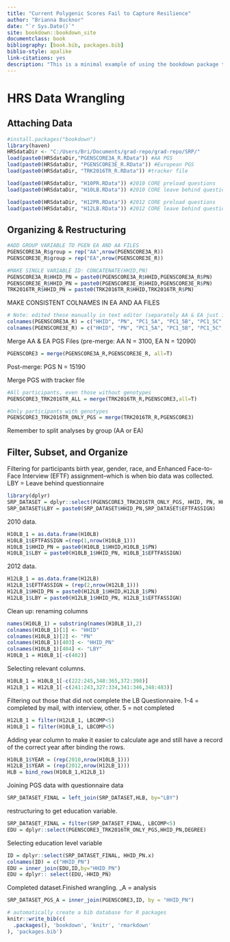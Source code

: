 ```yaml
--- 
title: "Current Polygenic Scores Fail to Capture Resilience"
author: "Brianna Bucknor"
date: "`r Sys.Date()`"
site: bookdown::bookdown_site
documentclass: book
bibliography: [book.bib, packages.bib]
biblio-style: apalike
link-citations: yes
description: "This is a minimal example of using the bookdown package to write a book. The output format for this example is bookdown::gitbook."
---
```

 
# HRS Data Wrangling


## Attaching Data
```r
#install.packages("bookdown")
library(haven)
HRSdataDir <- "C:/Users/Bri/Documents/grad-repo/grad-repo/SRP/"
load(paste0(HRSdataDir,"PGENSCORE3A_R.RData")) #AA PGS
load(paste0(HRSdataDir, "PGENSCORE3E_R.RData")) #European PGS
load(paste0(HRSdataDir, "TRK2016TR_R.RData")) #tracker file

load(paste0(HRSdataDir, "H10PR.RData")) #2010 CORE preload questions
load(paste0(HRSdataDir, "H10LB.RData")) #2010 CORE leave behind questionaire

load(paste0(HRSdataDir, "H12PR.RData")) #2012 CORE preload questions
load(paste0(HRSdataDir, "H12LB.RData")) #2012 CORE leave behind questionaire
```

## Organizing & Restructuring
```r
#ADD GROUP VARIABLE TO PGEN EA AND AA FILES
PGENSCORE3A_R$group = rep("AA",nrow(PGENSCORE3A_R))
PGENSCORE3E_R$group = rep("EA",nrow(PGENSCORE3E_R))

#MAKE SINGLE VARIABLE ID: CONCATENATE(HHID,PN)
PGENSCORE3A_R$HHID_PN = paste0(PGENSCORE3A_R$HHID,PGENSCORE3A_R$PN)
PGENSCORE3E_R$HHID_PN = paste0(PGENSCORE3E_R$HHID,PGENSCORE3E_R$PN)
TRK2016TR_R$HHID_PN = paste0(TRK2016TR_R$HHID,TRK2016TR_R$PN)
```

MAKE CONSISTENT COLNAMES IN EA AND AA FILES
```r
# Note: edited these manually in text editor (separately AA & EA just in case variables in different order)
colnames(PGENSCORE3A_R) = c("HHID", "PN", "PC1_5A", "PC1_5B", "PC1_5C", "PC1_5D", "PC1_5E", "PC6_10A", "PC6_10B", "PC6_10C", "PC6_10D", "PC6_10E", "PGS3_GENCOG_CHRG15", "PGS3_BMI_GIANT15", "PGS3_HEIGHT_GIANT14", "PGS3_SCZ_PGC14", "PGS3_EDU2_SSGAC16", "PGS3_EVRSMK_TAG10", "PGS3_AD_IGAP13", "PGS3_AD2_IGAP13", "PGS3_WC_GIANT15", "PGS3_WHR_GIANT15", "PGS3_NEURO_SSGAC16", "PGS3_WELLB_SSGAC16", "PGS3_DPSYMP_SSGAC16", "PGS3_CAD_CARDIOGR11", "PGS3_MI_CARDIOGR15", "PGS3_CRTSL_CORNET14", "PGS3_T2D_DIAGRAM12", "PGS3_BIP_PGC11", "PGS3_ADHD_PGC17", "PGS3_ADHD_PGC10", "PGS3_XDISORDERPGC13", "PGS3_MENARCHE_RPG14", "PGS3_MENOPAUS_RPG15", "PGS3_MDD_PGC13", "PGS3_CPD_TAG10", "PGS3_EXTRAV_GPC17", "PGS3_AUTISM_PGC17", "PGS3_LNGVTY_CHARG15", "PGS3_AB_BROAD17", "PGS3_EDU3_SSGAC18", "PGS3_OCD_IOCDF17", "PGS3_AFBC_SOCGEN16", "PGS3_AFBF_SOCGEN16", "PGS3_AFBM_SOCGEN16", "PGS3_NEBC_SOCGEN16", "PGS3_NEBF_SOCGEN16", "PGS3_NEBM_SOCGEN16", "PGS3_MDD2_PGC18", "PGS3_PTSDAA_PGC18", "PGS3_PTSDEA_PGC18", "PGS3_PTSDC_PGC18", "PGS3_HDL_GLGC13", "PGS3_LDL_GLGC13", "PGS3_TC_GLGC13", "PGS3_ANXFS_ANGST16", "PGS3_ANXCC_ANGST16", "VERSION", "group", "HHID_PN")
colnames(PGENSCORE3E_R) = c("HHID", "PN", "PC1_5A", "PC1_5B", "PC1_5C", "PC1_5D", "PC1_5E", "PC6_10A", "PC6_10B", "PC6_10C", "PC6_10D", "PC6_10E", "PGS3_GENCOG_CHRG15", "PGS3_BMI_GIANT15", "PGS3_HEIGHT_GIANT14", "PGS3_SCZ_PGC14", "PGS3_EDU2_SSGAC16", "PGS3_EVRSMK_TAG10", "PGS3_AD_IGAP13", "PGS3_AD2_IGAP13", "PGS3_WC_GIANT15", "PGS3_WHR_GIANT15", "PGS3_NEURO_SSGAC16", "PGS3_WELLB_SSGAC16", "PGS3_DPSYMP_SSGAC16", "PGS3_CAD_CARDIOGR11", "PGS3_MI_CARDIOGR15", "PGS3_CRTSL_CORNET14", "PGS3_T2D_DIAGRAM12", "PGS3_BIP_PGC11", "PGS3_ADHD_PGC17", "PGS3_ADHD_PGC10", "PGS3_XDISORDERPGC13", "PGS3_MENARCHE_RPG14", "PGS3_MENOPAUS_RPG15", "PGS3_MDD_PGC13", "PGS3_CPD_TAG10", "PGS3_EXTRAV_GPC17", "PGS3_AUTISM_PGC17", "PGS3_LNGVTY_CHARG15", "PGS3_AB_BROAD17", "PGS3_EDU3_SSGAC18", "PGS3_OCD_IOCDF17", "PGS3_AFBC_SOCGEN16", "PGS3_AFBF_SOCGEN16", "PGS3_AFBM_SOCGEN16", "PGS3_NEBC_SOCGEN16", "PGS3_NEBF_SOCGEN16", "PGS3_NEBM_SOCGEN16", "PGS3_MDD2_PGC18", "PGS3_PTSDAA_PGC18", "PGS3_PTSDEA_PGC18", "PGS3_PTSDC_PGC18", "PGS3_HDL_GLGC13", "PGS3_LDL_GLGC13", "PGS3_TC_GLGC13", "PGS3_ANXFS_ANGST16", "PGS3_ANXCC_ANGST16", "VERSION", "group", "HHID_PN")
```


Merge AA & EA PGS Files (pre-merge: AA N = 3100, EA N = 12090)
```r
PGENSCORE3 = merge(PGENSCORE3A_R,PGENSCORE3E_R, all=T)
```
Post-merge: PGS N = 15190

Merge PGS with tracker file
```r
#All participants, even those without genotypes
PGENSCORE3_TRK2016TR_ALL = merge(TRK2016TR_R,PGENSCORE3,all=T)
```

```r
#Only participants with genotypes
PGENSCORE3_TRK2016TR_ONLY_PGS = merge(TRK2016TR_R,PGENSCORE3)
```
Remember to split analyses by group (AA or EA)

## Filter, Subset, and Organize

Filtering for participants birth year, gender, race, and Enhanced Face-to-Face Interview (EFTF) assignment--which is when bio data was collected. LBY = Leave behind questionnaire  
```r
library(dplyr)
SRP_DATASET = dplyr::select(PGENSCORE3_TRK2016TR_ONLY_PGS, HHID, PN, HHID_PN, BIRTHYR, GENDER, RACE, EFTFASSIGN)
SRP_DATASET$LBY = paste0(SRP_DATASET$HHID_PN,SRP_DATASET$EFTFASSIGN)
```

2010 data. 
```r
H10LB_1 = as.data.frame(H10LB)
H10LB_1$EFTFASSIGN =(rep(1,nrow(H10LB_1)))
H10LB_1$HHID_PN = paste0(H10LB_1$HHID,H10LB_1$PN)
H10LB_1$LBY = paste0(H10LB_1$HHID_PN, H10LB_1$EFTFASSIGN)
```

2012 data.
```r
H12LB_1 = as.data.frame(H12LB)
H12LB_1$EFTFASSIGN = (rep(2,nrow(H12LB_1)))
H12LB_1$HHID_PN = paste0(H12LB_1$HHID,H12LB_1$PN)
H12LB_1$LBY = paste0(H12LB_1$HHID_PN, H12LB_1$EFTFASSIGN)
```

Clean up: renaming columns
```r
names(H10LB_1) = substring(names(H10LB_1),2)
colnames(H10LB_1)[1] <- "HHID" 
colnames(H10LB_1)[2] <- "PN"
colnames(H10LB_1)[403] <- "HHID_PN" 
colnames(H10LB_1)[404] <- "LBY"
H10LB_1 = H10LB_1[-c(402)]
```

Selecting relevant columns. 
```r
H10LB_1 = H10LB_1[-c(222:245,348:365,372:398)]
H12LB_1 = H12LB_1[-c(241:243,327:334,341:346,348:483)]
```

Filtering out those that did not complete the LB Questionnaire. 1-4 = completed by mail, with interview, other. 5 = not completed 
```r
H12LB_1 = filter(H12LB_1, LBCOMP<5)
H10LB_1 = filter(H10LB_1, LBCOMP<5)
```

Adding year column to make it easier to calculate age and still have a record of the correct year after binding the rows. 
```r
H10LB_1$YEAR = (rep(2010,nrow(H10LB_1)))
H12LB_1$YEAR = (rep(2012,nrow(H12LB_1)))
HLB = bind_rows(H10LB_1,H12LB_1)
```

Joining PGS data with questionnaire data
```r
SRP_DATASET_FINAL = left_join(SRP_DATASET,HLB, by="LBY")
```

restructuring to get education variable. 
```r
SRP_DATASET_FINAL = filter(SRP_DATASET_FINAL, LBCOMP<5)
EDU = dplyr::select(PGENSCORE3_TRK2016TR_ONLY_PGS,HHID_PN,DEGREE)
```

Selecting education level variable
```r
ID = dplyr::select(SRP_DATASET_FINAL, HHID_PN.x)
colnames(ID) = c("HHID_PN")
EDU = inner_join(EDU,ID,by="HHID_PN")
EDU = dplyr:: select(EDU,-HHID_PN)
```

Completed dataset.Finished wrangling. _A = analysis
```r
SRP_DATASET_PGS_A = inner_join(PGENSCORE3,ID, by = "HHID_PN")
```


```r
# automatically create a bib database for R packages
knitr::write_bib(c(
  .packages(), 'bookdown', 'knitr', 'rmarkdown'
), 'packages.bib')
```
